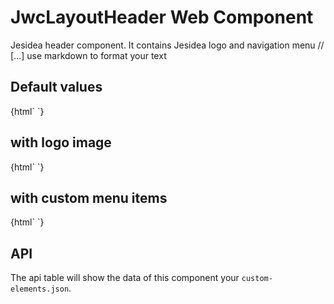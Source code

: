 
<Meta title="jwc-layout-header" />

# JwcLayoutHeader Web Component

Jesidea header component.
It contains Jesidea logo and navigation menu
// [...] use markdown to format your text

## Default values

<Preview withToolbar>
  <Story name="simple" height="50px">
    {html` <jwc-layout-header></jwc-layout-header> `}
  </Story>
</Preview>

## with logo image

<Preview withToolbar>
  <Story name="with logo" height="50px">
    {html`
      <jwc-layout-header
        logo="https://via.placeholder.com/150"
      ></jwc-layout-header>
    `}
  </Story>
</Preview>

## with custom menu items

<Preview withToolbar>
  <Story
    name="with custom menu items"
    height="50px"
    parameters={{ viewport: { defaultViewPort: "iphone5" } }}
  >
    {html`
      <jwc-layout-header
        menu-items='[ { "label" : "mi pagina", "url":"http://kaka.com" } ]'
      ></jwc-layout-header>
    `}
  </Story>
</Preview>

## API

The api table will show the data of this component your `custom-elements.json`.

<Props of="jwc-layout-header" />

